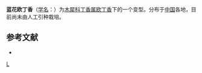 {{Infraspeciesbox
| image = 
| image_caption = 
| status = 
| status_system = 
| genus = Syringa
| species = vulgaris
| varietas = coerulea
| authority = (Weston) Schelle
}}
'''蓝花欧丁香'''（[[学名|学名]]：{{lang|la|'''''Syringa vulgaris'' f. ''coerulea'''''}}）为[[木犀科|木犀科]][[丁香属|丁香属]][[欧丁香|欧丁香]]下的一个变型。分布于[[中国|中国]]各地，目前尚未由人工引种栽培。 

== 参考文献 ==
{{refbegin}}
* {{CPNI| zh=蓝花欧丁香 | id=299-29649 | binomial=Syringa vulgaris | authority=(Weston) Schelle | form=coerulea | accessdate=2013-01-17}}
{{refend}}

{{Taxonbar}}

[[Category:丁香属|L]]